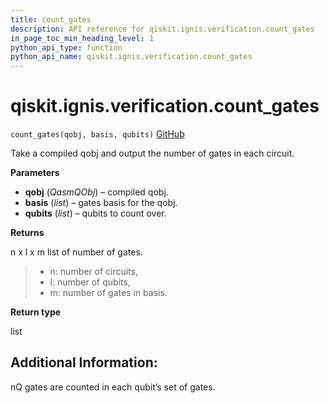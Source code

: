 ```yaml
---
title: count_gates
description: API reference for qiskit.ignis.verification.count_gates
in_page_toc_min_heading_level: 1
python_api_type: function
python_api_name: qiskit.ignis.verification.count_gates
---
```


# qiskit.ignis.verification.count\_gates

<span id="qiskit.ignis.verification.count_gates" />

`count_gates(qobj, basis, qubits)` [GitHub](https://github.com/qiskit-community/qiskit-ignis/tree/stable/0.7/qiskit/ignis/verification/randomized_benchmarking/rb_utils.py "view source code")

Take a compiled qobj and output the number of gates in each circuit.

**Parameters**

*   **qobj** (*QasmQObj*) – compiled qobj.
*   **basis** (*list*) – gates basis for the qobj.
*   **qubits** (*list*) – qubits to count over.

**Returns**

n x l x m list of number of gates.

> *   n: number of circuits,
> *   l: number of qubits,
> *   m: number of gates in basis.

**Return type**

list

## Additional Information:

nQ gates are counted in each qubit’s set of gates.

